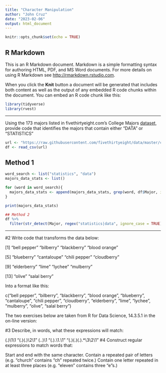 ```yaml
---
title: "Character Manipulation"
author: "John Cruz"
date: "2023-02-06"
output: html_document
---
```


```r
knitr::opts_chunk$set(echo = TRUE)
```

## R Markdown

This is an R Markdown document. Markdown is a simple formatting syntax for authoring HTML, PDF, and MS Word documents. For more details on using R Markdown see <http://rmarkdown.rstudio.com>.

When you click the **Knit** button a document will be generated that includes both content as well as the output of any embedded R code chunks within the document. You can embed an R code chunk like this:

```r
library(tidyverse)
library(rvest)
```

---

Using the 173 majors listed in fivethirtyeight.com’s College Majors [dataset](https://fivethirtyeight.com/features/the-economic-guide-to-picking-a-college-major/), provide code that identifies the majors that contain either "DATA" or "STATISTICS"

```r
url <- "https://raw.githubusercontent.com/fivethirtyeight/data/master/college-majors/majors-list.csv"
df <- read_csv(url)
```

## Method 1
```r
word_search <- list("statistics", "data")
majors_data_stats <- list()

for (word in word_search){
  majors_data_stats <- append(majors_data_stats, grep(word, df$Major, ignore.case = TRUE, value = TRUE))
}

print(majors_data_stats)
```

```r
## Method 2
df %>%
  filter(str_detect(Major, regex("statistics|data", ignore_case = TRUE)))
```

---

#2 Write code that transforms the data below:

[1] "bell pepper"  "bilberry"     "blackberry"   "blood orange"

[5] "blueberry"    "cantaloupe"   "chili pepper" "cloudberry"  

[9] "elderberry"   "lime"         "lychee"       "mulberry"    

[13] "olive"        "salal berry"

Into a format like this:

c("bell pepper", "bilberry", "blackberry", "blood orange", "blueberry", "cantaloupe", "chili pepper", "cloudberry", "elderberry", "lime", "lychee", "mulberry", "olive", "salal berry")

The two exercises below are taken from R for Data Science, 14.3.5.1 in the on-line version:

#3 Describe, in words, what these expressions will match:

(.)\1\1
"(.)(.)\\2\\1"
(..)\1
"(.).\\1.\\1"
"(.)(.)(.).*\\3\\2\\1"
#4 Construct regular expressions to match words that:

Start and end with the same character.
Contain a repeated pair of letters (e.g. "church" contains "ch" repeated twice.)
Contain one letter repeated in at least three places (e.g. "eleven" contains three "e"s.)